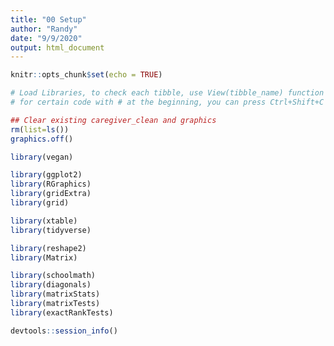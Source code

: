 ---
title: "00 Setup"
author: "Randy"
date: "9/9/2020"
output: html_document
---

```{r setup, include=FALSE}
knitr::opts_chunk$set(echo = TRUE)
```

```{r Load Libraries, message=FALSE, warning=FALSE}
# Load Libraries, to check each tibble, use View(tibble_name) function
# for certain code with # at the beginning, you can press Ctrl+Shift+C to return it into runnable code

## Clear existing caregiver_clean and graphics
rm(list=ls())
graphics.off()

library(vegan)

library(ggplot2)
library(RGraphics)
library(gridExtra)
library(grid)

library(xtable)
library(tidyverse)

library(reshape2)
library(Matrix)

library(schoolmath)
library(diagonals)
library(matrixStats)
library(matrixTests)
library(exactRankTests)

devtools::session_info()
```